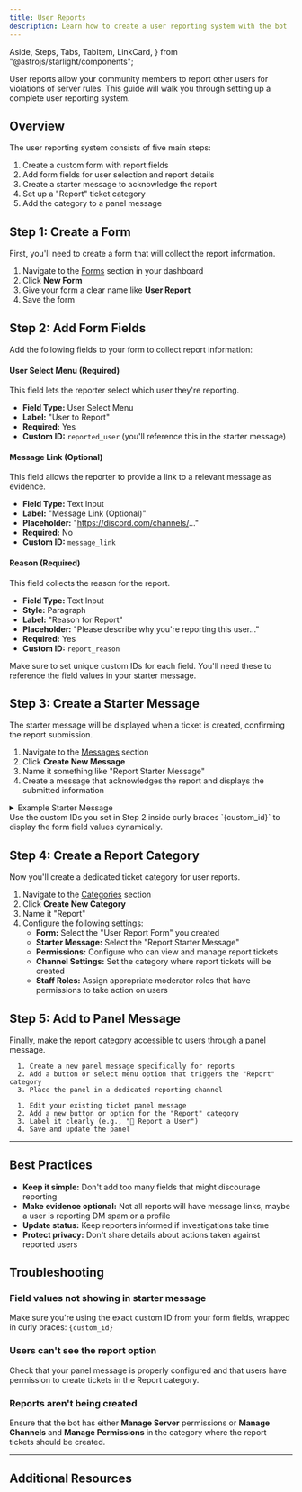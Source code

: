 ```yaml
---
title: User Reports
description: Learn how to create a user reporting system with the bot
---
```


  Aside,
  Steps,
  Tabs,
  TabItem,
  LinkCard,
} from "@astrojs/starlight/components";

User reports allow your community members to report other users for violations of server rules.
This guide will walk you through setting up a complete user reporting system.

## Overview

The user reporting system consists of five main steps:

<Steps>

1. Create a custom form with report fields
2. Add form fields for user selection and report details
3. Create a starter message to acknowledge the report
4. Set up a "Report" ticket category
5. Add the category to a panel message

</Steps>

## Step 1: Create a Form

First, you'll need to create a form that will collect the report information.

<Steps>

1. Navigate to the [Forms](https://ticketon.app/?next=/forms) section in your dashboard
2. Click **New Form**
3. Give your form a clear name like **User Report**
4. Save the form

</Steps>

## Step 2: Add Form Fields

Add the following fields to your form to collect report information:

#### User Select Menu (Required)

This field lets the reporter select which user they're reporting.

- **Field Type:** User Select Menu
- **Label:** "User to Report"
- **Required:** Yes
- **Custom ID:** `reported_user` (you'll reference this in the starter message)

#### Message Link (Optional)

This field allows the reporter to provide a link to a relevant message as evidence.

- **Field Type:** Text Input
- **Label:** "Message Link (Optional)"
- **Placeholder:** "https://discord.com/channels/..."
- **Required:** No
- **Custom ID:** `message_link`

#### Reason (Required)

This field collects the reason for the report.

- **Field Type:** Text Input
- **Style:** Paragraph
- **Label:** "Reason for Report"
- **Placeholder:** "Please describe why you're reporting this user..."
- **Required:** Yes
- **Custom ID:** `report_reason`

<Aside type="caution">
  Make sure to set unique custom IDs for each field. You'll need these to
  reference the field values in your starter message.
</Aside>

## Step 3: Create a Starter Message

The starter message will be displayed when a ticket is created, confirming the report submission.

<Steps>

1. Navigate to the [Messages](https://ticketon.app/?next=/messages) section
2. Click **Create New Message**
3. Name it something like "Report Starter Message"
4. Create a message that acknowledges the report and displays the submitted information

</Steps>

<details>
   <summary>Example Starter Message</summary>

```md
Thank you for submitting your report. A staff member will review it shortly.

**Reported User:** {reported_user}
**Message Link:** {message_link}
**Reason:** {report_reason}

Please remain patient while our moderation team investigates this report.
```

</details>

<Aside type="note">
  Use the custom IDs you set in Step 2 inside curly braces `{custom_id}` to
  display the form field values dynamically.
</Aside>

## Step 4: Create a Report Category

Now you'll create a dedicated ticket category for user reports.

<Steps>

1. Navigate to the [Categories](https://ticketon.app/?next=/categories) section
2. Click **Create New Category**
3. Name it "Report"
4. Configure the following settings:
   - **Form:** Select the "User Report Form" you created
   - **Starter Message:** Select the "Report Starter Message"
   - **Permissions:** Configure who can view and manage report tickets
   - **Channel Settings:** Set the category where report tickets will be created
   - **Staff Roles:** Assign appropriate moderator roles that have permissions to take action on users

</Steps>

## Step 5: Add to Panel Message

Finally, make the report category accessible to users through a panel message.

<Tabs>

<TabItem label="Create a New Panel">

   <Steps>

      1. Create a new panel message specifically for reports
      2. Add a button or select menu option that triggers the "Report" category
      3. Place the panel in a dedicated reporting channel

   </Steps>

</TabItem>

<TabItem label="Add to Existing Panel">

   <Steps>

      1. Edit your existing ticket panel message
      2. Add a new button or option for the "Report" category
      3. Label it clearly (e.g., "🚨 Report a User")
      4. Save and update the panel

   </Steps>

</TabItem>

</Tabs>

---

## Best Practices

- **Keep it simple:** Don't add too many fields that might discourage reporting
- **Make evidence optional:** Not all reports will have message links, maybe a user is reporting DM spam or a profile
- **Update status:** Keep reporters informed if investigations take time
- **Protect privacy:** Don't share details about actions taken against reported users

## Troubleshooting

### Field values not showing in starter message

Make sure you're using the exact custom ID from your form fields, wrapped in curly braces: `{custom_id}`

### Users can't see the report option

Check that your panel message is properly configured and that users have permission to create tickets in the Report category.

### Reports aren't being created

Ensure that the bot has either **Manage Server** permissions or **Manage Channels** and **Manage Permissions** in the category where the report tickets should be created.

---

## Additional Resources

<LinkCard title="Forms" href="/dashboard/forms/" />
<LinkCard title="Categories" href="/dashboard/categories/" />
<LinkCard title="Messages" href="/dashboard/messages/" />

